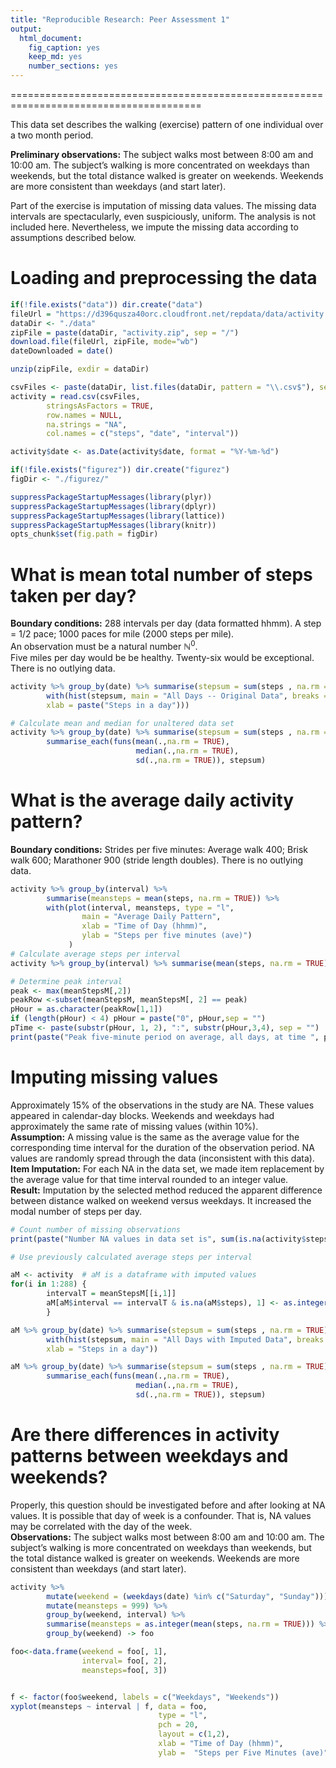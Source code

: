 ```yaml
---
title: "Reproducible Research: Peer Assessment 1"
output: 
  html_document:
    fig_caption: yes
    keep_md: yes
    number_sections: yes
---
```

=======================================================================================

This data set describes the walking (exercise) pattern of one individual
over a two month period. 

**Preliminary observations:**  The subject walks most between 8:00 am and 10:00 am.  The subject's walking is more concentrated on weekdays than weekends, but the total distance walked is greater on weekends.  Weekends are more consistent than weekdays (and start later).

Part of the exercise is imputation of missing data values.  The missing data intervals are spectacularly, even suspiciously, uniform.  The analysis is not included here.  Nevertheless, we impute the missing data according to assumptions described below.
 
 
# Loading and preprocessing the data

```r
if(!file.exists("data")) dir.create("data")
fileUrl = "https://d396qusza40orc.cloudfront.net/repdata/data/activity.zip "
dataDir <- "./data"
zipFile = paste(dataDir, "activity.zip", sep = "/")
download.file(fileUrl, zipFile, mode="wb")
dateDownloaded = date()

unzip(zipFile, exdir = dataDir)

csvFiles <- paste(dataDir, list.files(dataDir, pattern = "\\.csv$"), sep = "/")
activity = read.csv(csvFiles, 
        stringsAsFactors = TRUE,
        row.names = NULL,
        na.strings = "NA",
        col.names = c("steps", "date", "interval"))

activity$date <- as.Date(activity$date, format = "%Y-%m-%d")

if(!file.exists("figurez")) dir.create("figurez")
figDir <- "./figurez/"

suppressPackageStartupMessages(library(plyr))
suppressPackageStartupMessages(library(dplyr))
suppressPackageStartupMessages(library(lattice))
suppressPackageStartupMessages(library(knitr))
opts_chunk$set(fig.path = figDir)


```


# What is mean total number of steps taken per day?
**Boundary conditions:**  288 intervals per day (data formatted hhmm). 
A step = 1/2 pace; 1000 paces for mile (2000 steps per mile).  
An observation must be a natural number &#x2115;<sup>0</sup>.  
Five miles per day would be be healthy.  Twenty-six would be exceptional.  There is no outlying data.  
```r

activity %>% group_by(date) %>% summarise(stepsum = sum(steps , na.rm = TRUE)) %>%
        with(hist(stepsum, main = "All Days -- Original Data", breaks = 30, 
        xlab = paste("Steps in a day")))

# Calculate mean and median for unaltered data set
activity %>% group_by(date) %>% summarise(stepsum = sum(steps , na.rm = TRUE)) %>%
        summarise_each(funs(mean(.,na.rm = TRUE), 
                            median(.,na.rm = TRUE),
                            sd(.,na.rm = TRUE)), stepsum)

```

# What is the average daily activity pattern?
**Boundary conditions:** Strides per five minutes: Average walk 400; Brisk walk 600; Marathoner 900 (stride length doubles).  There is no outlying data.  
```r

activity %>% group_by(interval) %>% 
        summarise(meansteps = mean(steps, na.rm = TRUE)) %>%
        with(plot(interval, meansteps, type = "l",
                main = "Average Daily Pattern",
                xlab = "Time of Day (hhmm)", 
                ylab = "Steps per five minutes (ave)")
             )
# Calculate average steps per interval 
activity %>% group_by(interval) %>% summarise(mean(steps, na.rm = TRUE)) ->  meanStepsM

# Determine peak interval
peak <- max(meanStepsM[,2])
peakRow <-subset(meanStepsM, meanStepsM[, 2] == peak)
pHour = as.character(peakRow[1,1])
if (length(pHour) < 4) pHour = paste("0", pHour,sep = "")
pTime <- paste(substr(pHour, 1, 2), ":", substr(pHour,3,4), sep = "")
print(paste("Peak five-minute period on average, all days, at time ", pTime, "  steps ", peak))


```


# Imputing missing values
Approximately 15% of the observations in the study are NA.  These values appeared in calendar-day blocks. Weekends and weekdays had approximately the same rate of missing values (within 10%).  
**Assumption:**  A missing value is the same as the average value for the corresponding time interval for the duration of the observation period.
NA values are randomly spread through the data (inconsistent with this data).  
**Item Imputation:** For each NA in the data set, we made item replacement by the average value for that time interval rounded to an integer value.  
**Result:**  Imputation by the selected method reduced the apparent difference between distance walked on weekend versus weekdays.  It increased the modal number of steps per day.  
```r

# Count number of missing observations
print(paste("Number NA values in data set is", sum(is.na(activity$steps)), "of", nrow(activity)))

# Use previously calculated average steps per interval 

aM <- activity  # aM is a dataframe with imputed values
for(i in 1:288) {
        intervalT = meanStepsM[[i,1]]
        aM[aM$interval == intervalT & is.na(aM$steps), 1] <- as.integer(round(meanStepsM[[i,2]]))
        }

aM %>% group_by(date) %>% summarise(stepsum = sum(steps , na.rm = TRUE)) %>%
        with(hist(stepsum, main = "All Days with Imputed Data", breaks = 30,
        xlab = "Steps in a day"))

aM %>% group_by(date) %>% summarise(stepsum = sum(steps , na.rm = TRUE)) %>%
        summarise_each(funs(mean(.,na.rm = TRUE), 
                            median(.,na.rm = TRUE),
                            sd(.,na.rm = TRUE)), stepsum)
```


# Are there differences in activity patterns between weekdays and weekends?
Properly, this question should be investigated before and after looking at NA values.  It is possible that day of week is a confounder.  That is, NA values may be correlated with the day of the week.  
**Observations:**  The subject walks most between 8:00 am and 10:00 am.  The subject's walking is more concentrated on weekdays than weekends, but the total distance walked is greater on weekends.  Weekends are more consistent than weekdays (and start later).  

```r

activity %>% 
        mutate(weekend = (weekdays(date) %in% c("Saturday", "Sunday")))  %>%
        mutate(meansteps = 999) %>%
        group_by(weekend, interval) %>%
        summarise(meansteps = as.integer(mean(steps, na.rm = TRUE))) %>%
        group_by(weekend) -> foo

foo<-data.frame(weekend = foo[, 1],
                interval= foo[, 2],
                meansteps=foo[, 3])


f <- factor(foo$weekend, labels = c("Weekdays", "Weekends"))
xyplot(meansteps ~ interval | f, data = foo,
                                 type = "l",
                                 pch = 20,
                                 layout = c(1,2), 
                                 xlab = "Time of Day (hhmm)",
                                 ylab =  "Steps per Five Minutes (ave)")

```


